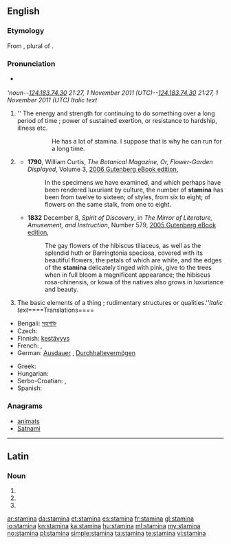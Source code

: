 ==English==

===Etymology===
From {{etyl|la}} {{term|stamina|stāmina|lang=la}}, plural of {{term|stamen|stāmen}}.

===Pronunciation===
* {{a|UK}} {{IPA|/ˈstamɪnə/}}

'''noun--[[Special:Contributions/124.183.74.30|124.183.74.30]] 21:27, 1 November 2011 (UTC)--[[Special:Contributions/124.183.74.30|124.183.74.30]] 21:27, 1 November 2011 (UTC)''
{{en-noun|-}}''Italic text''
# ''{{uncountable|now considered singular}} The energy and strength for continuing to do something over a long period of time ; power of sustained exertion, or resistance to hardship, illness etc.
#:: He has a lot of stamina. I suppose that is why he can run for a long time.
# {{botany|rare}} {{plural of|stamen}}
#* '''1790''', William Curtis, ''The Botanical Magazine, Or, Flower-Garden Displayed'', Volume 3, [http://www.gutenberg.org/files/17672/17672-h/17672-h.htm 2006 Gutenberg eBook edition],
#*: In the specimens we have examined, and which perhaps have been rendered luxuriant by culture, the number of '''stamina''' has been from twelve to sixteen; of styles, from six to eight; of flowers on the same stalk, from one to eight.
#* '''1832''' December 8, ''Spirit of Discovery'', in ''The Mirror of Literature, Amusement, and Instruction'', Number 579, [http://www.gutenberg.org/files/15536/15536-h/15536-h.htm 2005 Gutenberg eBook edition],
#*: The gay flowers of the hibiscus tiliaceus, as well as the splendid huth or Barringtonia speciosa, covered with its beautiful flowers, the petals of which are white, and the edges of the '''stamina''' delicately tinged with pink, give to the trees when in full bloom a magnificent appearance; the hibiscus rosa-chinensis, or kowa of the natives also grows in luxuriance and beauty.
# {{obsolete|as plural}} The basic elements of a thing ; rudimentary structures or qualities.''''Italic text''====Translations====
{{trans-top|power of sustained exertion}}
* Bengali: [[সহ্যশক্তি]]
* Czech: {{t-|cs|výdrž|f}}
* Finnish: [[kestävyys]]
* French: {{t|fr|endurance|f}}, {{t|fr|résistance|f}}
* German: [[Ausdauer]] {{f}}, [[Durchhaltevermögen]] {{n}}
{{trans-mid}}
* Greek: {{t|el|αντοχή|f}}
* Hungarian: {{t|hu|kitartás}}
* Serbo-Croatian: {{t|sh|stamenost|xs=Serbo-Croatian}},  {{t|sh|izdržljivost|xs=Serbo-Croatian}}
* Spanish: {{t|es|resistencia|f}}
{{trans-bottom}}

===Anagrams===
* [[animats#English|animats]]
* [[Satnami#English|Satnami]]

----

==Latin==

===Noun===
{{la-noun-form|stāmina}}

# {{inflection of|stamen|stāmen|nom|p|lang=la}}
# {{inflection of|stamen|stāmen|acc|p|lang=la}}
# {{inflection of|stamen|stāmen|voc|p|lang=la}}
{{count page|[[Wiktionary:Page count]]}}

[[ar:stamina]]
[[da:stamina]]
[[et:stamina]]
[[es:stamina]]
[[fr:stamina]]
[[gl:stamina]]
[[io:stamina]]
[[kn:stamina]]
[[ka:stamina]]
[[hu:stamina]]
[[ml:stamina]]
[[my:stamina]]
[[no:stamina]]
[[pl:stamina]]
[[simple:stamina]]
[[ta:stamina]]
[[te:stamina]]
[[vi:stamina]]